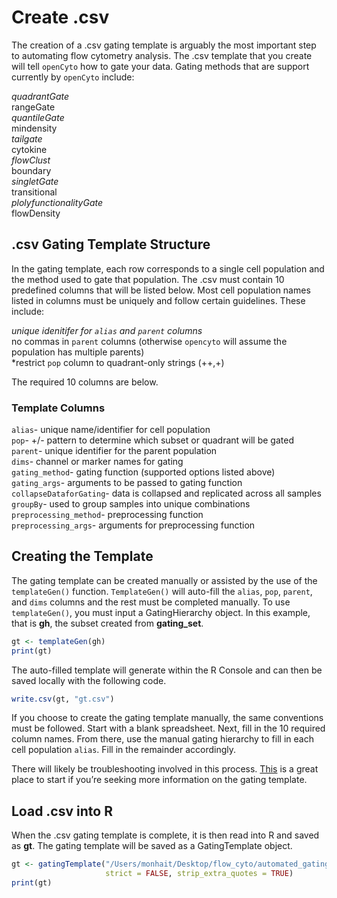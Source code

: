 # Create .csv 

The creation of a .csv gating template is arguably the most important step to automating flow cytometry analysis. The .csv template that you create will tell `openCyto` how to gate your data. Gating methods that are support currently by `openCyto` include:

*quadrantGate  
*rangeGate  
*quantileGate  
*mindensity  
*tailgate  
*cytokine  
*flowClust  
*boundary  
*singletGate  
*transitional  
*plolyfunctionalityGate  
*flowDensity  

## .csv Gating Template Structure  

In the gating template, each row corresponds to a single cell population and the method used to gate that population. The .csv must contain 10 predefined columns that will be listed below. Most cell population names listed in columns must be uniquely and follow certain guidelines. These include:

*unique idenitifer for `alias` and `parent` columns  
*no commas in `parent` columns (otherwise `opencyto` will assume the population has multiple parents)  
*restrict `pop` column to quadrant-only strings (++,+)  

The required 10 columns are below.  

### Template Columns  

`alias`- unique name/identifier for cell population  
`pop`- +/- pattern to determine which subset or quadrant will be gated  
`parent`- unique identifier for the parent population  
`dims`- channel or marker names for gating  
`gating_method`- gating function (supported options listed above)  
`gating_args`- arguments to be passed to gating function
`collapseDataforGating`- data is collapsed and replicated across all samples  
`groupBy`- used to group samples into unique combinations  
`preprocessing_method`- preprocessing function  
`preprocessing_args`- arguments for preprocessing function  

## Creating the Template    

The gating template can be created manually or assisted by the use of the `templateGen()` function. `TemplateGen()` will auto-fill the `alias`, `pop`, `parent`, and `dims` columns and the rest must be completed manually. To use `templateGen()`, you must input a GatingHierarchy object. In this example, that is **gh**, the subset created from **gating_set**.  

```r
gt <- templateGen(gh)
print(gt)
```

The auto-filled template will generate within the R Console and can then be saved locally with the following code.  

```r
write.csv(gt, "gt.csv")
```

If you choose to create the gating template manually, the same conventions must be followed. Start with a blank spreadsheet. Next, fill in the 10 required column names. From there, use the manual gating hierarchy to fill in each cell population `alias`. Fill in the remainder accordingly.  

There will likely be troubleshooting involved in this process. [This](https://www.bioconductor.org/packages/devel/bioc/vignettes/openCyto/inst/doc/HowToWriteCSVTemplate.html#14_gating_method_that_generates_multiple_populations) is a great place to start if you're seeking more information on the gating template.  

## Load .csv into R  

When the .csv gating template is complete, it is then read into R and saved as **gt**. The gating template will be saved as a GatingTemplate object. 

```r
gt <- gatingTemplate("/Users/monhait/Desktop/flow_cyto/automated_gating/data/gating_template/auto_template_1.csv",
                     strict = FALSE, strip_extra_quotes = TRUE)
print(gt)
```

